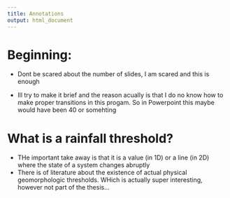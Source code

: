 ```yaml
---
title: Annotations
output: html_document
---
```

  
# Beginning:
  
- Dont be scared about the number of slides, I am scared and this is enough

- Ill try to make it brief and the reason acually is that I do no know how to make proper transitions
in this progam. So in Powerpoint this maybe would have been 40 or somehting


# What is a rainfall threshold?

- THe important take away is that it is a value (in 1D) or a line (in 2D) where the state of a system changes abruptly
- There is  of literature about the existence of actual physical geomorphologic thresholds. WHich is actually super interesting, however not part of the thesis...
